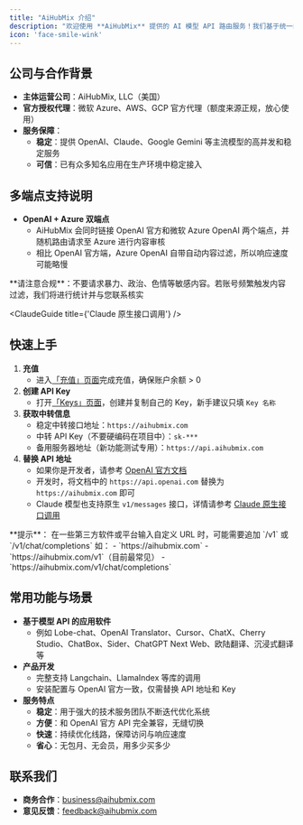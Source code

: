 ```yaml
---
title: "AiHubMix 介绍"
description: "欢迎使用 **AiHubMix** 提供的 AI 模型 API 路由服务！我们基于统一的 OpenAI API 标准，支持 OpenAI 官方所有模型及市面上其他主流大模型（如 Claude、Gemini、DeepSeek、阿里 Qwen 等）。只需在参数中修改`模型名称`，即可轻松切换接入的大模型。"
icon: 'face-smile-wink'
---
```


## 公司与合作背景

- **主体运营公司**：AiHubMix, LLC（美国）  
- **官方授权代理**：微软 Azure、AWS、GCP 官方代理（额度来源正规，放心使用）  
- **服务保障**：  
  - **稳定**：提供 OpenAI、Claude、Google Gemini 等主流模型的高并发和稳定服务  
  - **可信**：已有众多知名应用在生产环境中稳定接入


## 多端点支持说明

- **OpenAI + Azure 双端点**  
  - AiHubMix 会同时链接 OpenAI 官方和微软 Azure OpenAI 两个端点，并随机路由请求至 Azure 进行内容审核  
  - 相比 OpenAI 官方端，Azure OpenAI 自带自动内容过滤，所以响应速度可能略慢  
<Warning>
**请注意合规**：不要请求暴力、政治、色情等敏感内容。若账号频繁触发内容过滤，我们将进行统计并与您联系核实
</Warning>


<ClaudeGuide title={'Claude 原生接口调用'} />

## 快速上手

1. **充值**  
   - 进入[「充值」页面](https://aihubmix.com/topup)完成充值，确保账户余额 > 0  
2. **创建 API Key**  
   - 打开[「Keys」页面](https://aihubmix.com/token)，创建并复制自己的 Key，新手建议只填 `Key 名称`
3. **获取中转信息**  
   - 稳定中转接口地址：`https://aihubmix.com`  
   - 中转 API Key（不要硬编码在项目中）：`sk-***` 
   - 备用服务器地址（新功能测试专用）：`https://api.aihubmix.com`  
4. **替换 API 地址**  
   - 如果你是开发者，请参考 [OpenAI 官方文档](https://platform.openai.com)  
   - 开发时，将文档中的 `https://api.openai.com` 替换为 `https://aihubmix.com` 即可  
   - Claude 模型也支持原生 `v1/messages` 接口，详情请参考 [Claude 原生接口调用](/api/Claude%20原生接口调用)

<Tip>
**提示**：
在一些第三方软件或平台输入自定义 URL 时，可能需要追加 `/v1` 或 `/v1/chat/completions` 
</Tip>
如：
- `https://aihubmix.com`
- `https://aihubmix.com/v1`（目前最常见）
- `https://aihubmix.com/v1/chat/completions`


## 常用功能与场景

- **基于模型 API 的应用软件**  
  - 例如 Lobe-chat、OpenAI Translator、Cursor、ChatX、Cherry Studio、ChatBox、Sider、ChatGPT Next Web、欧陆翻译、沉浸式翻译等  
- **产品开发**  
  - 完整支持 Langchain、LlamaIndex 等库的调用  
  - 安装配置与 OpenAI 官方一致，仅需替换 API 地址和 Key  
- **服务特点**  
  - **稳定**：用于强大的技术服务团队不断迭代优化系统 
  - **方便**：和 OpenAI 官方 API 完全兼容，无缝切换  
  - **快速**：持续优化线路，保障访问与响应速度  
  - **省心**：无包月、无会员，用多少买多少


## 联系我们

- **商务合作**：business@aihubmix.com  
- **意见反馈**：feedback@aihubmix.com  
